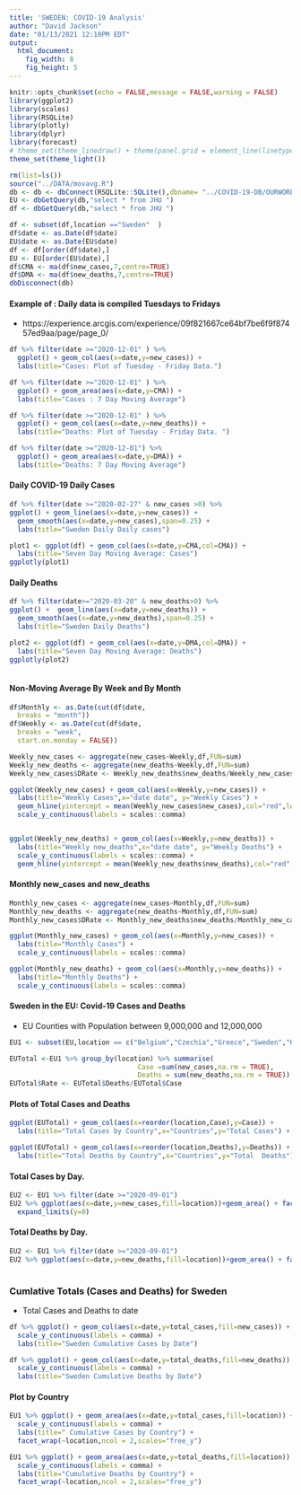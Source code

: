 ```yaml
---
title: 'SWEDEN: COVID-19 Analysis'
author: "David Jackson"
date: "01/13/2021 12:10PM EDT"
output: 
  html_document: 
    fig_width: 8
    fig_height: 5
---
```


```r
knitr::opts_chunk$set(echo = FALSE,message = FALSE,warning = FALSE)
library(ggplot2)
library(scales)
library(RSQLite)
library(plotly)
library(dplyr)
library(forecast)
# theme_set(theme_linedraw() + theme(panel.grid = element_line(linetype = 'dashed')))
theme_set(theme_light())

```
```r
rm(list=ls())
source("../DATA/movavg.R")
db <- db <- dbConnect(RSQLite::SQLite(),dbname= "../COVID-19-DB/OURWORLD.sqlite3")
EU <- dbGetQuery(db,"select * from JHU ")
df <- dbGetQuery(db,"select * from JHU ")

df <- subset(df,location =="Sweden"  )
df$date <- as.Date(df$date)
EU$date <- as.Date(EU$date)
df <- df[order(df$date),]
EU <- EU[order(EU$date),]
df$CMA <- ma(df$new_cases,7,centre=TRUE)
df$DMA <- ma(df$new_deaths,7,centre=TRUE)
dbDisconnect(db)
```

#### Example of : Daily data is compiled Tuesdays to Fridays 
* https://experience.arcgis.com/experience/09f821667ce64bf7be6f9f87457ed9aa/page/page_0/

```r
df %>% filter(date >="2020-12-01" ) %>%
  ggplot() + geom_col(aes(x=date,y=new_cases)) +
  labs(title="Cases: Plot of Tuesday - Friday Data.")

df %>% filter(date >="2020-12-01" ) %>%
  ggplot() + geom_area(aes(x=date,y=CMA)) +
  labs(title="Cases : 7 Day Moving Average")

df %>% filter(date >="2020-12-01" ) %>%
  ggplot() + geom_col(aes(x=date,y=new_deaths)) +
  labs(title="Deaths: Plot of Tuesday - Friday Data. ")

df %>% filter(date >="2020-12-01") %>%
  ggplot() + geom_area(aes(x=date,y=DMA)) +
  labs(title="Deaths: 7 Day Moving Average")
```



#### Daily COVID-19 Daily Cases

```r
df %>% filter(date >="2020-02-27" & new_cases >0) %>%
ggplot() + geom_line(aes(x=date,y=new_cases)) +
  geom_smooth(aes(x=date,y=new_cases),span=0.25) +
  labs(title="Sweden Daily Daily cases")

plot1 <- ggplot(df) + geom_col(aes(x=date,y=CMA,col=CMA)) + 
  labs(title="Seven Day Moving Average: Cases")
ggplotly(plot1)

```

#### Daily Deaths

```r
df %>% filter(date>="2020-03-20" & new_deaths>0) %>%
ggplot() +  geom_line(aes(x=date,y=new_deaths)) +
  geom_smooth(aes(x=date,y=new_deaths),span=0.25) +
  labs(title="Sweden Daily Deaths") 

plot2 <- ggplot(df) + geom_col(aes(x=date,y=DMA,col=DMA)) + 
  labs(title="Seven Day Moving Average: Deaths")
ggplotly(plot2)
  
```

#### Non-Moving Average By Week and By Month

```r
df$Monthly <- as.Date(cut(df$date,
  breaks = "month"))
df$Weekly <- as.Date(cut(df$date,
  breaks = "week",
  start.on.monday = FALSE))

```
```r
Weekly_new_cases <- aggregate(new_cases~Weekly,df,FUN=sum)
Weekly_new_deaths <- aggregate(new_deaths~Weekly,df,FUN=sum)
Weekly_new_cases$DRate <- Weekly_new_deaths$new_deaths/Weekly_new_cases$new_cases

```
```r
ggplot(Weekly_new_cases) + geom_col(aes(x=Weekly,y=new_cases)) + 
  labs(title="Weekly Cases",x="date date", y="Weekly Cases") +
  geom_hline(yintercept = mean(Weekly_new_cases$new_cases),col="red",lwd=1.5) +
  scale_y_continuous(labels = scales::comma) 


ggplot(Weekly_new_deaths) + geom_col(aes(x=Weekly,y=new_deaths)) + 
  labs(title="Weekly new_deaths",x="date date", y="Weekly Deaths") +
  scale_y_continuous(labels = scales::comma) +
  geom_hline(yintercept = mean(Weekly_new_deaths$new_deaths),col="red",lwd=1.5)
``` 

#### Monthly new_cases and new_deaths

```r

Monthly_new_cases <- aggregate(new_cases~Monthly,df,FUN=sum)
Monthly_new_deaths <- aggregate(new_deaths~Monthly,df,FUN=sum)
Monthly_new_cases$DRate <- Monthly_new_deaths$new_deaths/Monthly_new_cases$new_cases

```
```r
ggplot(Monthly_new_cases) + geom_col(aes(x=Monthly,y=new_cases)) +
  labs(title="Monthly Cases") +
  scale_y_continuous(labels = scales::comma)

ggplot(Monthly_new_deaths) + geom_col(aes(x=Monthly,y=new_deaths)) +
  labs(title="Monthly Deaths") +
  scale_y_continuous(labels = scales::comma)
```

#### Sweden in the EU: Covid-19 Cases and Deaths
* EU Counties with Population between 9,000,000 and 12,000,000

```r

EU1 <- subset(EU,location == c("Belgium","Czechia","Greece","Sweden","Hungary","Austria"))

EUTotal <-EU1 %>% group_by(location) %>% summarise(
                                Case =sum(new_cases,na.rm = TRUE),
                                Deaths = sum(new_deaths,na.rm = TRUE))
EUTotal$Rate <- EUTotal$Deaths/EUTotal$Case
```

#### Plots of Total Cases and Deaths

```r
ggplot(EUTotal) + geom_col(aes(x=reorder(location,Case),y=Case)) + 
  labs(title="Total Cases by Country",x="Countries",y="Total Cases") + scale_y_continuous(label=comma)

``` 
```r
ggplot(EUTotal) + geom_col(aes(x=reorder(location,Deaths),y=Deaths)) + 
  labs(title="Total Deaths by Country",x="Countries",y="Total  Deaths") + scale_y_continuous(label=comma)

```

#### Total Cases  by Day.

```r
EU2 <- EU1 %>% filter(date >="2020-09-01")
EU2 %>% ggplot(aes(x=date,y=new_cases,fill=location))+geom_area() + facet_wrap(~location,ncol = 2,scales="free_y") +
  expand_limits(y=0)
```

#### Total Deaths  by Day.

```r
EU2 <- EU1 %>% filter(date >="2020-09-01")
EU2 %>% ggplot(aes(x=date,y=new_deaths,fill=location))+geom_area() + facet_wrap(~location,ncol = 2,scales="free_y") +expand_limits(y=0)
  
```

### Cumlative Totals (Cases and Deaths) for Sweden
* Total Cases and Deaths to date

```r
df %>% ggplot() + geom_col(aes(x=date,y=total_cases,fill=new_cases)) +
  scale_y_continuous(labels = comma) +
  labs(title="Sweden Cumulative Cases by Date")

df %>% ggplot() + geom_col(aes(x=date,y=total_deaths,fill=new_deaths)) +
  scale_y_continuous(labels = comma) +
  labs(title="Sweden Cumulative Deaths by Date")
```

#### Plot by Country

```r
EU1 %>% ggplot() + geom_area(aes(x=date,y=total_cases,fill=location)) +
  scale_y_continuous(labels = comma) +
  labs(title=" Cumulative Cases by Country") +
  facet_wrap(~location,ncol = 2,scales="free_y")

EU1 %>% ggplot() + geom_area(aes(x=date,y=total_deaths,fill=location)) +
  scale_y_continuous(labels = comma) +
  labs(title="Cumulative Deaths by Country") +
  facet_wrap(~location,ncol = 2,scales="free_y")
```

